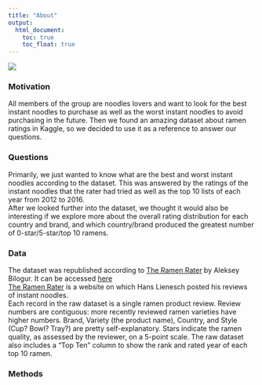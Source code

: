 ```yaml
---
title: "About"
output: 
  html_document:
    toc: true
    toc_float: true
---
```

<img src="./pictures/about_ramen.jpg">
  
### Motivation
All members of the group are noodles lovers and want to look for the best instant noodles to purchase as well as the worst instant noodles to avoid purchasing in the future. Then we found an amazing dataset about ramen ratings in Kaggle, so we decided to use it as a reference to answer our questions.  

### Questions
Primarily, we just wanted to know what are the best and worst instant noodles according to the dataset. This was answered by the ratings of the instant noodles that the rater had tried as well as the top 10 lists of each year from 2012 to 2016.  
After we looked further into the dataset, we thought it would also be interesting if we explore more about the overall rating distribution for each country and brand, and which country/brand produced the greatest number of 0-star/5-star/top 10 ramens.  

### Data
The dataset was republished according to [The Ramen Rater](https://www.theramenrater.com/) by Aleksey Bilogur. It can be accessed [here](https://www.kaggle.com/residentmario/ramen-ratings)  
[The Ramen Rater](https://www.theramenrater.com/) is a website on which Hans Lienesch posted his reviews of instant noodles.  
Each record in the raw dataset is a single ramen product review. Review numbers are contiguous: more recently reviewed ramen varieties have higher numbers. Brand, Variety (the product name), Country, and Style (Cup? Bowl? Tray?) are pretty self-explanatory. Stars indicate the ramen quality, as assessed by the reviewer, on a 5-point scale. The raw dataset also includes a "Top Ten" column to show the rank and rated year of each top 10 ramen.  

### Methods
